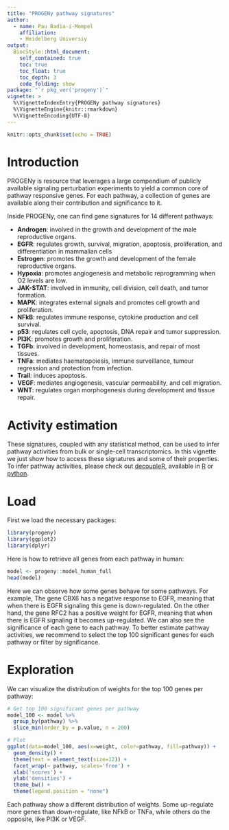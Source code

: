 ```yaml
---
title: "PROGENy pathway signatures"
author:
  - name: Pau Badia-i-Mompel
    affiliation:
    - Heidelberg Universiy
output: 
  BiocStyle::html_document:
    self_contained: true
    toc: true
    toc_float: true
    toc_depth: 3
    code_folding: show
package: "`r pkg_ver('progeny')`"
vignette: >
  %\VignetteIndexEntry{PROGENy pathway signatures}
  %\VignetteEngine{knitr::rmarkdown}
  %\VignetteEncoding{UTF-8}
---
```


```r
knitr::opts_chunk$set(echo = TRUE)
```


# Introduction

PROGENy is resource that leverages a large compendium of publicly available
signaling perturbation experiments to yield a common core of pathway responsive
genes. For each pathway, a collection of genes are available along their
contribution and significance to it.

Inside PROGENy, one can find gene signatures for 14 different pathways:

- **Androgen**: involved in the growth and development of the male reproductive organs.
- **EGFR**: regulates growth, survival, migration, apoptosis, proliferation, and differentiation in mammalian cells
- **Estrogen**: promotes the growth and development of the female reproductive organs.
- **Hypoxia**: promotes angiogenesis and metabolic reprogramming when O2 levels are low.
- **JAK-STAT**: involved in immunity, cell division, cell death, and tumor formation.
- **MAPK**: integrates external signals and promotes cell growth and proliferation.
- **NFkB**: regulates immune response, cytokine production and cell survival.
- **p53**: regulates cell cycle, apoptosis, DNA repair and tumor suppression.
- **PI3K**: promotes growth and proliferation.
- **TGFb**: involved in development, homeostasis, and repair of most tissues.
- **TNFa**: mediates haematopoiesis, immune surveillance, tumour regression and protection from infection.
- **Trail**: induces apoptosis.
- **VEGF**: mediates angiogenesis, vascular permeability, and cell migration.
- **WNT**: regulates organ morphogenesis during development and tissue repair.

# Activity estimation
These signatures, coupled with any statistical method,
can be used to infer pathway activities from bulk or single-cell
transcriptomics. 
In this vignette we just show how to access these signatures and some of their
properties. To infer pathway activities, please check out
[decoupleR](https://doi.org/10.1093/bioadv/vbac016), available in
[R](https://saezlab.github.io/decoupleR/) or
[python](https://github.com/saezlab/decoupler-py).

# Load
First we load the necessary packages:
```r
library(progeny)
library(ggplot2)
library(dplyr)
```

Here is how to retrieve all genes from each pathway in human:
```r
model <- progeny::model_human_full
head(model)
```

Here we can observe how some genes behave for some pathways. For example,
The gene CBX6 has a negative response to EGFR, meaning that when there is EGFR
signaling this gene is down-regulated. On the other hand, the gene RFC2 has a
positive weight for EGFR, meaning that when there is EGFR signaling it becomes
up-regulated. We can also see the significance of each gene to each pathway. To
better estimate pathway activities, we recommend to select the top 100
significant genes for each pathway or filter by significance.

# Exploration
We can visualize the distribution of weights for the top 100 genes per pathway:

```r
# Get top 100 significant genes per pathway
model_100 <- model %>%
  group_by(pathway) %>%
  slice_min(order_by = p.value, n = 200)

# Plot
ggplot(data=model_100, aes(x=weight, color=pathway, fill=pathway)) +
  geom_density() +
  theme(text = element_text(size=12)) +
  facet_wrap(~ pathway, scales='free') +
  xlab('scores') +
  ylab('densities') +
  theme_bw() +
  theme(legend.position = "none")

```

Each pathway show a different distribution of weights. Some up-regulate more genes
than down-regulate, like NFkB or TNFa, while others do the opposite, like PI3K
or VEGF.




